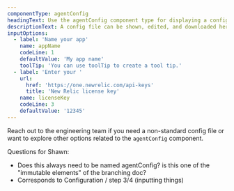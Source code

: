 ```yaml
---
componentType: agentConfig
headingText: Use the agentConfig component type for displaying a config file
descriptionText: A config file can be shown, edited, and downloaded here.
inputOptions:
  - label: 'Name your app'
    name: appName
    codeLine: 1
    defaultValue: 'My app name'
    toolTip: 'You can use toolTip to create a tool tip.' 
  - label: 'Enter your '
    url: 
      href: 'https://one.newrelic.com/api-keys'
      title: 'New Relic license key'
    name: licenseKey
    codeLine: 3
    defaultValue: '12345'  
---
```


Reach out to the engineering team if you need a non-standard config file or want to explore other options related to the `agentConfig` component.

Questions for Shawn:

- Does this always need to be named agentConfig? is this one of the "immutable elements" of the branching doc?
- Corresponds to Configuration / step 3/4 (inputting things)